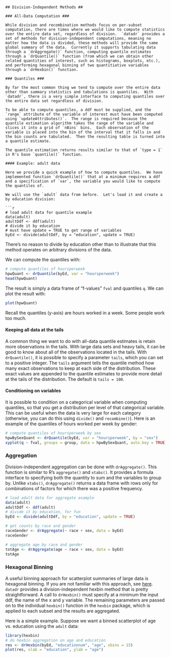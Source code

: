 ```

## Division-Independent Methods ##

### All-Data Computation ###

While division and recombination methods focus on per-subset computation, there are times where we would like to compute statistics over the entire data set, regardless of division.  `datadr` provides a set of methods for division-independent computations, meaning no matter how the data is divided, these methods will provide the same global summary of the data.  Currently it supports tabulating data through a `drAggregate()` function, computing quantile estimates through a `drQuantile()` function (from which we can obtain other related quantities of interest, such as histograms, boxplots, etc.), and performing hexagonal binning of two quantitiative variables through a `drHexbin()` function.

### Quantiles ###

By far the most common thing we tend to compute over the entire data other than summary statistics and tabulations is quantiles.  With `datadr`, there is a very simple interface to computing quantiles over the entire data set regardless of division.

To be able to compute quantiles, a ddf must be supplied, and the `range` attribute of the variable of interest must have been computed using `updateAttributes()`.  The range is required because the quantile estimation algorithm takes the range of the variable and slices it into a grid of `nBins` bins.  Each observation of the variable is placed into the bin of the interval that it falls in and the bin counts are tabulated.  Then the resulting table is turned into a quantile estimate.

The quantile estimation returns results similar to that of `type = 1` in R's base `quantile()` function.

#### Example: adult data

Here we provide a quick example of how to compute quantiles.  We have implemented function `drQuantile()` that at a minimum requires a ddf and a specification of `var`, the variable you would like to compute the quantiles of.

We will use the `adult` data from before.  Let's load it and create a by education division:

```r
# load adult data for quantile example
data(adult)
adultDdf <- ddf(adult)
# divide it by education
# must have update = TRUE to get range of variables
byEd <- divide(adultDdf, by = "education", update = TRUE)
```

There's no reason to divide by education other than to illustrate that this method operates on arbitrary divisions of the data.

We can compute the quantiles with:

```r
# compute quantiles of hoursperweek
hpwQuant <- drQuantile(byEd, var = "hoursperweek")
head(hpwQuant)
```

The result is simply a data frame of "f-values" `fval` and quantiles `q`.  We can plot the result with:

```r
plot(hpwQuant)
```

Recall the quantiles (y-axis) are hours worked in a week.  Some people work too much.

#### Keeping all data at the tails

A common thing we want to do with all-data quantile estimates is retain more observations in the tails.  With large data sets and heavy tails, it can be good to know about all of the observations located in the tails.  With `drQuantile()`, it is possible to specify a parameter `tails`, which you can set to a positive integer.  The `tails` argument tells the quantile method how many exact observations to keep at each side of the distribution.  These exact values are appended to the quantile estimates to provide more detail at the tails of the distribution.  The default is `tails = 100`.

#### Conditioning on variables

It is possible to condition on a categorical variable when computing quantiles, so that you get a distribution per level of that categorical variable.  This can be useful when the data is very large for each category (otherwise, you can do this using `divide()` and `recombine()`).  Here is an example of the quantiles of hours worked per week by gender:

```r
# compute quantiles of hoursperweek by sex
hpwBySexQuant <- drQuantile(byEd, var = "hoursperweek", by = "sex")
xyplot(q ~ fval, groups = group, data = hpwBySexQuant, auto.key = TRUE)
```

### Aggregation ###

Division-independent aggregation can be done with `drAggregate()`.  This function is similar to R's `aggregate()` and `xtabs()`.  It provides a formula interface to specifying both the quantity to sum and the variables to group by.  Unlike `xtabs()`, `drAggregate()` returns a data frame with rows only for combinations of factors for which there was a positive frequency.

```r
# load adult data for aggregate example
data(adult)
adultDdf <- ddf(adult)
# divide it by education, for fun
byEd <- divide(adultDdf, by = "education", update = TRUE)

# get counts by race and gender
raceGender <- drAggregate(~ race + sex, data = byEd)
raceGender

# aggregate age by race and gender
totAge <- drAggregate(age ~ race + sex, data = byEd)
totAge
```

### Hexagonal Binning ###

A useful binning approach for scatterplot summaries of large data is hexagonal binning.  If you are not familiar with this approach, see [here](http://cran.r-project.org/web/packages/hexbin/vignettes/hexagon_binning.pdf).  `datadr` provides a division-independent hexbin method that is pretty straightforward.  A call to `drHexbin()` must specify at a minimum the input ddf, the name of the x and y variable.  The remaining parameters are passed on to the individual `hexbin()` function in the `hexbin` package, which is applied to each subset and the results are aggregated.

Here is a simple example.  Suppose we want a binned scatterplot of age vs. education using the `adult` data:

```r
library(hexbin)
# do hexbin aggregation on age and education
res <- drHexbin(byEd, "educationnum", "age", xbins = 15)
plot(res, xlab = "education", ylab = "age")
```
